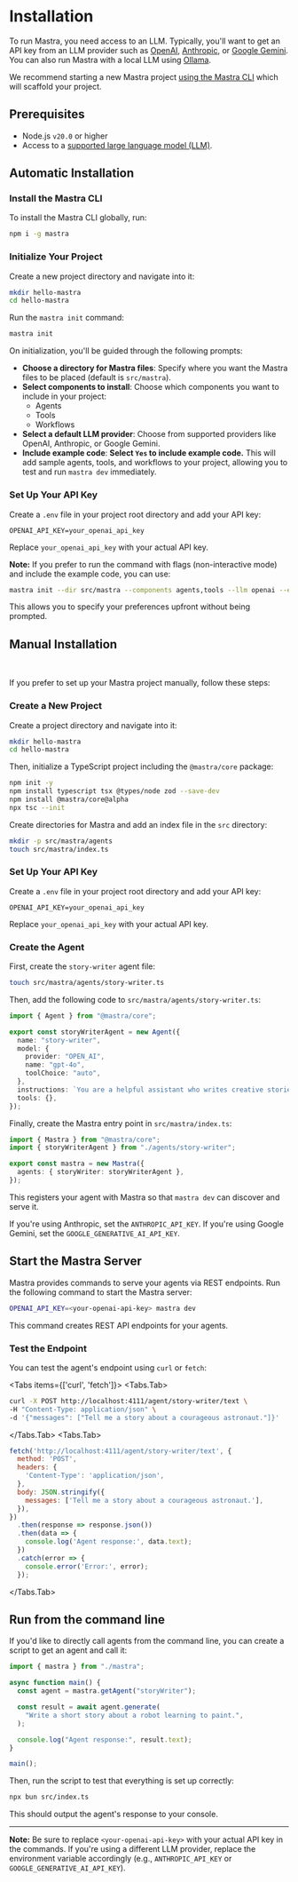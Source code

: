 
# Installation

To run Mastra, you need access to an LLM. Typically, you'll want to get an API key from an LLM provider such as [OpenAI](https://platform.openai.com/), [Anthropic](https://console.anthropic.com/settings/keys), or [Google Gemini](https://ai.google.dev/gemini-api/docs). You can also run Mastra with a local LLM using [Ollama](https://ollama.ai/).

We recommend starting a new Mastra project [using the Mastra CLI](#automatic-installation) which will scaffold your project.

## Prerequisites

- Node.js `v20.0` or higher
- Access to a [supported large language model (LLM)](/guide/reference/llm/providers-and-models.mdx).

## Automatic Installation
<Steps>


### Install the Mastra CLI

To install the Mastra CLI globally, run:

```bash copy
npm i -g mastra
```

### Initialize Your Project

Create a new project directory and navigate into it:

```bash copy
mkdir hello-mastra
cd hello-mastra
```

Run the `mastra init` command:

```bash copy
mastra init
```

On initialization, you'll be guided through the following prompts:

- **Choose a directory for Mastra files**: Specify where you want the Mastra files to be placed (default is `src/mastra`).
- **Select components to install**: Choose which components you want to include in your project:
  - Agents
  - Tools
  - Workflows
- **Select a default LLM provider**: Choose from supported providers like OpenAI, Anthropic, or Google Gemini.
- **Include example code**: **Select `Yes` to include example code.** This will add sample agents, tools, and workflows to your project, allowing you to test and run `mastra dev` immediately.

### Set Up Your API Key

Create a `.env` file in your project root directory and add your API key:

```env
OPENAI_API_KEY=your_openai_api_key
```

Replace `your_openai_api_key` with your actual API key.

**Note:** If you prefer to run the command with flags (non-interactive mode) and include the example code, you can use:

```bash copy
mastra init --dir src/mastra --components agents,tools --llm openai --example
```

This allows you to specify your preferences upfront without being prompted.

</Steps>

## Manual Installation

<br/>
<Steps>

If you prefer to set up your Mastra project manually, follow these steps:

### Create a New Project

Create a project directory and navigate into it:

```bash copy
mkdir hello-mastra
cd hello-mastra
```

Then, initialize a TypeScript project including the `@mastra/core` package:

```bash copy npm2yarn
npm init -y
npm install typescript tsx @types/node zod --save-dev
npm install @mastra/core@alpha
npx tsc --init
```

Create directories for Mastra and add an index file in the `src` directory:

```bash copy
mkdir -p src/mastra/agents
touch src/mastra/index.ts
```

### Set Up Your API Key

Create a `.env` file in your project root directory and add your API key:

```env
OPENAI_API_KEY=your_openai_api_key
```

Replace `your_openai_api_key` with your actual API key.

### Create the Agent

First, create the `story-writer` agent file:

```bash copy
touch src/mastra/agents/story-writer.ts
```

Then, add the following code to `src/mastra/agents/story-writer.ts`:

```ts filename="src/mastra/agents/story-writer.ts" showLineNumbers
import { Agent } from "@mastra/core";

export const storyWriterAgent = new Agent({
  name: "story-writer",
  model: {
    provider: "OPEN_AI",
    name: "gpt-4o",
    toolChoice: "auto",
  },
  instructions: `You are a helpful assistant who writes creative stories.`,
  tools: {},
});
```

Finally, create the Mastra entry point in `src/mastra/index.ts`:

```ts filename="src/mastra/index.ts" showLineNumbers
import { Mastra } from "@mastra/core";
import { storyWriterAgent } from "./agents/story-writer";

export const mastra = new Mastra({
  agents: { storyWriter: storyWriterAgent },
});
```

This registers your agent with Mastra so that `mastra dev` can discover and serve it.

If you're using Anthropic, set the `ANTHROPIC_API_KEY`. If you're using Google Gemini,
set the `GOOGLE_GENERATIVE_AI_API_KEY`.

</Steps>

## Start the Mastra Server

Mastra provides commands to serve your agents via REST endpoints. Run the following command to start the Mastra server:

```bash copy
OPENAI_API_KEY=<your-openai-api-key> mastra dev
```

This command creates REST API endpoints for your agents.

### Test the Endpoint

You can test the agent's endpoint using `curl` or `fetch`:

<Tabs items={['curl', 'fetch']}>
  <Tabs.Tab>
```bash copy
curl -X POST http://localhost:4111/agent/story-writer/text \
-H "Content-Type: application/json" \
-d '{"messages": ["Tell me a story about a courageous astronaut."]}'
```
  </Tabs.Tab>
  <Tabs.Tab>
```js copy showLineNumbers
fetch('http://localhost:4111/agent/story-writer/text', {
  method: 'POST',
  headers: {
    'Content-Type': 'application/json',
  },
  body: JSON.stringify({
    messages: ['Tell me a story about a courageous astronaut.'],
  }),
})
  .then(response => response.json())
  .then(data => {
    console.log('Agent response:', data.text);
  })
  .catch(error => {
    console.error('Error:', error);
  });
```
  </Tabs.Tab>
</Tabs>

## Run from the command line

If you'd like to directly call agents from the command line, you can create a script to get an agent and call it:

```ts filename="src/index.ts" showLineNumbers
import { mastra } from "./mastra";

async function main() {
  const agent = mastra.getAgent("storyWriter");

  const result = await agent.generate(
    "Write a short story about a robot learning to paint.",
  );

  console.log("Agent response:", result.text);
}

main();
```

Then, run the script to test that everything is set up correctly:

```bash
npx bun src/index.ts
```

This should output the agent's response to your console.

---

**Note:** Be sure to replace `<your-openai-api-key>` with your actual API key in the commands. If you're using a different LLM provider, replace the environment variable accordingly (e.g., `ANTHROPIC_API_KEY` or `GOOGLE_GENERATIVE_AI_API_KEY`).
